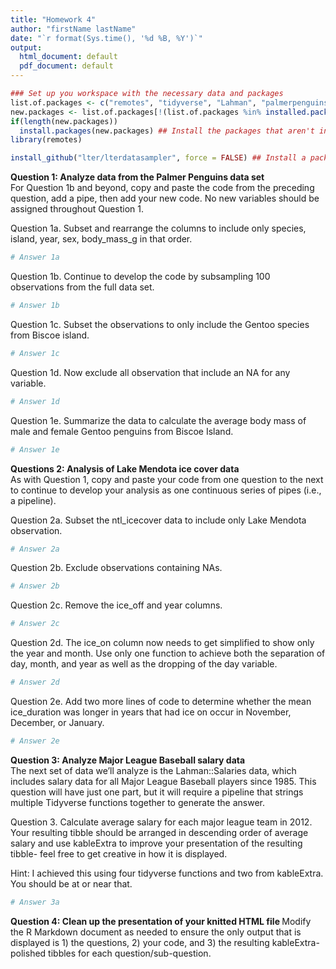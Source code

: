 ```yaml
---
title: "Homework 4"
author: "firstName lastName"
date: "`r format(Sys.time(), '%d %B, %Y')`"
output:
  html_document: default
  pdf_document: default
---
```

  
```r
### Set up you workspace with the necessary data and packages
list.of.packages <- c("remotes", "tidyverse", "Lahman", "palmerpenguins") ## Vector of required packages for the assignment
new.packages <- list.of.packages[!(list.of.packages %in% installed.packages()[, "Package"])] ## Check to see if these packages are installed
if(length(new.packages))
  install.packages(new.packages) ## Install the packages that aren't installed
library(remotes)

install_github("lter/lterdatasampler", force = FALSE) ## Install a package that isn't on CRAN
```


**Question 1: Analyze data from the Palmer Penguins data set**  
For Question 1b and beyond, copy and paste the code from the preceding question, add a pipe, then add your new code. No new variables should be assigned throughout Question 1.  

Question 1a. Subset and rearrange the columns to include only species, island, year, sex, body_mass_g in that order.  
```r
# Answer 1a

```

Question 1b. Continue to develop the code by subsampling 100 observations from the full data set.  
```r
# Answer 1b

```

Question 1c. Subset the observations to only include the Gentoo species from Biscoe island.     
```r
# Answer 1c

```

Question 1d. Now exclude all observation that include an NA for any variable.    
```r
# Answer 1d

```

Question 1e. Summarize the data to calculate the average body mass of male and female Gentoo penguins from Biscoe Island.     
```r
# Answer 1e

```



**Questions 2: Analysis of Lake Mendota ice cover data**  
As with Question 1, copy and paste your code from one question to the next to continue to develop your analysis as one continuous series of pipes (i.e., a pipeline).  

Question 2a. Subset the ntl_icecover data to include only Lake Mendota observation.   
```r
# Answer 2a

```

Question 2b. Exclude observations containing NAs.  
```r
# Answer 2b

```

Question 2c. Remove the ice_off and year columns.     
```r
# Answer 2c

```

Question 2d. The ice_on column now needs to get simplified to show only the year and month. Use only one function to achieve both the separation of day, month, and year as well as the dropping of the day variable.       
```r
# Answer 2d

```

Question 2e. Add two more lines of code to determine whether the mean ice_duration was longer in years that had ice on occur in November, December, or January.       
```r
# Answer 2e

```

**Question 3: Analyze Major League Baseball salary data **  
The next set of data we'll analyze is the Lahman::Salaries data, which includes salary data for all Major League Baseball players since 1985. This question will have just one part, but it will require a pipeline that strings multiple Tidyverse functions together to generate the answer.   

Question 3. Calculate average salary for each major league team in 2012. Your resulting tibble should be arranged in descending order of average salary and use kableExtra to improve your presentation of the resulting tibble- feel free to get creative in how it is displayed.   

Hint: I achieved this using four tidyverse functions and two from kableExtra. You should be at or near that.   
```r
# Answer 3a

```


**Question 4: Clean up the presentation of your knitted HTML file **
Modify the R Markdown document as needed to ensure the only output that is displayed is 1) the questions, 2) your code, and 3) the resulting kableExtra-polished tibbles for each question/sub-question.  